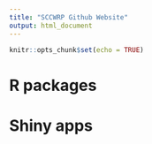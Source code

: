 ```yaml
---
title: "SCCWRP Github Website"
output: html_document
---
```


```r
knitr::opts_chunk$set(echo = TRUE)
```

# R packages

# Shiny apps